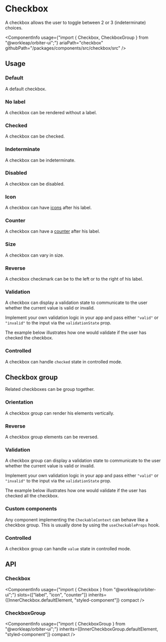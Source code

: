 

<Meta of={CheckboxStories} />

# Checkbox

<Tagline>A checkbox allows the user to toggle between 2 or 3 (indeterminate) choices.</Tagline>

<ComponentInfo
    usage={"import { Checkbox, CheckboxGroup } from \"@workleap/orbiter-ui\";"}
    ariaPath="checkbox"
    githubPath="/packages/components/src/checkbox/src"
/>

## Usage

### Default

A default checkbox.

<Canvas of={CheckboxStories.Default} />

### No label

A checkbox can be rendered without a label.

<Canvas of={CheckboxStories.NoLabel} />

### Checked

A checkbox can be checked.

<Canvas of={CheckboxStories.Checked} />

### Indeterminate

A checkbox can be indeterminate.

<Canvas of={CheckboxStories.Indeterminate} />

### Disabled

A checkbox can be disabled.

<Canvas of={CheckboxStories.Disabled} />

### Icon

A checkbox can have [icons](?path=/docs/icon-gallery--page) after his label.

<Canvas of={CheckboxStories.Icon} />

### Counter

A checkbox can have a [counter](?path=/docs/counter--default-story) after his label.

<Canvas of={CheckboxStories.CounterStory} />

### Size

A checkbox can vary in size.

<Canvas of={CheckboxStories.Size} />

### Reverse

A checkbox checkmark can be to the left or to the right of his label.

<Canvas of={CheckboxStories.ReverseStory} />

### Validation

A checkbox can display a validation state to communicate to the user whether the current value is valid or invalid.

Implement your own validation logic in your app and pass either `"valid"` or `"invalid"` to the input via the `validationState` prop.

The example below illustrates how one would validate if the user has checked the checkbox.

<Canvas of={CheckboxStories.CheckedValidation} />

### Controlled

A checkbox can handle `checked` state in controlled mode.

<Canvas of={CheckboxStories.Controlled} />

## Checkbox group

Related checkboxes can be group together.

<Canvas of={CheckboxStories.CheckboxGroupStory} />

### Orientation

A checkbox group can render his elements vertically.

<Canvas of={CheckboxStories.Orientation} />

### Reverse

A checkbox group elements can be reversed.

<Canvas of={CheckboxStories.ReverseStory} />

### Validation

A checkbox group can display a validation state to communicate to the user whether the current value is valid or invalid.

Implement your own validation logic in your app and pass either `"valid"` or `"invalid"` to the input via the `validationState` prop.

The example below illustrates how one would validate if the user has checked all the checkbox.

<Canvas of={CheckboxStories.AllCheckedValidation} />

### Custom components

Any component implementing the `CheckableContext` can behave like a checkbox group. This is usually done by using the `useCheckableProps` hook.

<Canvas of={CheckboxStories.CustomGroup} />

### Controlled

A checkbox group can handle `value` state in controlled mode.

<Canvas of={CheckboxStories.ControlledCheckboxGroup} />

## API

### Checkbox

<ComponentInfo
    usage={"import { Checkbox } from \"@workleap/orbiter-ui\";"}
    slots={["label", "icon", "counter"]}
    inherits={[InnerCheckbox.defaultElement, "styled-component"]}
    compact
/>

<ArgTypes of={InnerCheckbox} sort="alpha" />

### CheckboxGroup

<ComponentInfo
    usage={"import { CheckboxGroup } from \"@workleap/orbiter-ui\";"}
    inherits={[InnerCheckboxGroup.defaultElement, "styled-component"]}
    compact
/>

<ArgTypes of={InnerCheckboxGroup} sort="alpha" />
